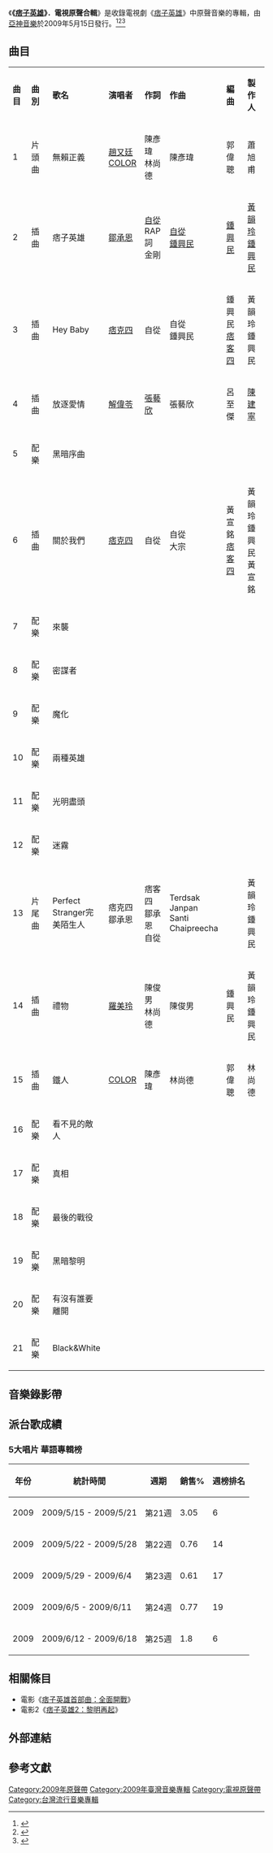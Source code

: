 {{otheruses|痞子英雄}}
{{Infobox album
| Name =  《[[痞子英雄|痞子英雄]]》．電視原聲合輯
| Type = 原聲帶
| Artist = [[鄒承恩|鄒承恩]]、[[趙又廷|趙又廷]]、[[痞克四|痞克四]]、[[解偉苓|解偉苓]]、[[羅美玲|羅美玲]]、[[CoLoR|CoLoR]]<br>
| Longtype = ／國語
| Cover =  痞子英雄電視原聲帶.jpg
| Released = 2009年5月15日<ref name="music5">[http://www.5music.com.tw/CDList-C.asp?cdno=430415680721 痞子英雄 / 痞子英雄-電視原聲帶- 五大唱片] {{Wayback|url=http://www.5music.com.tw/CDList-C.asp?cdno=430415680721 |date=20100304231949 }} 五大唱片. {{zh-tw}}</ref>
| Length = 
| Genre = [[華語流行音樂|華語流行音樂]]
| Label =[[亞神音樂|亞神音樂]]
| Recording = 
| Producer = [[蕭旭甫|蕭旭甫]]、[[陳建寧|陳建寧]]、黃宣銘、[[黃韻玲|黃韻玲]]、[[鍾興民|鍾興民]]、林尚德
| Last album  = 
| This album  =  '''《[[痞子英雄|痞子英雄]]》．電視原聲合輯'''<br />（2009.5.15）
| Next album  =
}}
《'''《[[痞子英雄|痞子英雄]]》．電視原聲合輯'''》是收錄電視劇《[[痞子英雄|痞子英雄]]》中原聲音樂的專輯，由[[亞神音樂|亞神音樂]]於2009年5月15日發行。<ref>{{cite web|title=痞子英雄|url=https://www.ccr.com.tw/goods/169905|publisher=佳佳唱片|accessdate=2015-03-16|archive-date=2015-04-02|archive-url=https://web.archive.org/web/20150402092638/https://www.ccr.com.tw/goods/169905|dead-url=no}}</ref><ref>{{cite web|title=《痞子英雄》．電視原聲合輯|url=http://www.books.com.tw/exep/cdfile.php?item=0020132555|publisher=博客來|accessdate=2015-03-16|archive-date=2015-04-02|archive-url=https://web.archive.org/web/20150402144355/http://www.books.com.tw/exep/cdfile.php?item=0020132555|dead-url=no}}</ref><ref>{{cite web|title=痞子英雄電視原聲帶|url=http://www.asiamuse.com.tw/album.php?id=55|publisher=亞神音樂娛樂股份有限公司|accessdate=2015-03-16|archive-date=2015-09-23|archive-url=https://web.archive.org/web/20150923175234/http://www.asiamuse.com.tw/album.php?id=55|dead-url=no}}</ref>

==曲目==
{|class="wikitable" style="width:70%"
|- style="width:100%; background:green; color:snow" align=center
|style="width:5%"|'''曲目'''||style="width:10%"|'''曲別'''||style="width:15%"|'''歌名'''||style="width:10%"|'''演唱者'''||style="width:10%"|'''作詞'''||style="width:10%"|'''作曲'''||style="width:10%"|'''編曲'''||style="width:10%"|'''製作人'''
|-align=center
|1||片頭曲|| 無賴正義  || [[趙又廷|趙又廷]]<br>[[COLOR|COLOR]] || 陳彥瑋<br>林尚德|| 陳彥瑋 || 郭偉聰 || 蕭旭甫
|-align=center 
|2||插曲|| 痞子英雄 || [[鄒承恩|鄒承恩]] || [[自從|自從]]<br>RAP詞 金剛|| [[自從|自從]]<br>[[鍾興民|鍾興民]]|| [[鍾興民|鍾興民]] || [[黃韻玲|黃韻玲]]<br>[[鍾興民|鍾興民]]
|-align=center
|3||插曲|| Hey Baby  || [[痞克四|痞克四]] ||自從 || 自從<br>鍾興民 || 鍾興民<br>[[痞客四|痞客四]] || 黃韻玲<br>鍾興民
|-align=center
|4||插曲|| 放逐愛情  || [[解偉苓|解偉苓]] || [[張藝欣|張藝欣]] || 張藝欣 || 呂至傑 || [[陳建寧|陳建寧]] 
|-align=center
|5||配樂|| 黑暗序曲  || ||  || ||  || 
|-align=center
|6||插曲|| 關於我們 || [[痞克四|痞克四]] ||自從 || 自從<br>大宗 || 黃宣銘<br>[[痞客四|痞客四]] || 黃韻玲<br>鍾興民<br>黃宣銘
|-align=center
|7||配樂|| 來襲  || ||  || ||  || 
|-align=center
|8||配樂|| 密謀者  || ||  || ||  || 
|-align=center
|9||配樂|| 魔化  || ||  || ||  || 
|-align=center
|10||配樂|| 兩種英雄  || ||  || ||  || 
|-align=center
|11||配樂|| 光明盡頭 || ||  || ||  || 
|-align=center
|12||配樂|| 迷霧 || ||  || ||  || 
|-align=center
|13||片尾曲||Perfect Stranger完美陌生人||痞克四<br>鄒承恩 || 痞客四<br>鄒承恩<br>自從 ||Terdsak Janpan<br>Santi Chaipreecha ||  || 黃韻玲<br>鍾興民
|-align=center
|14||插曲||  禮物 || [[羅美玲|羅美玲]] ||陳俊男<br>林尚德 || 陳俊男 || 鍾興民 || 黃韻玲<br>鍾興民
|-align=center
|15||插曲||  鐵人 || [[COLOR|COLOR]] ||陳彥瑋 || 林尚德 || 郭偉聰 || 林尚德
|-align=center
|16||配樂|| 看不見的敵人  || ||  || ||  || 
|-align=center
|17||配樂|| 真相  || ||  || ||  || 
|-align=center
|18||配樂|| 最後的戰役  || ||  || ||  || 
|-align=center
|19||配樂|| 黑暗黎明  || ||  || ||  || 
|-align=center
|20||配樂|| 有沒有誰要離開 || ||  || ||  || 
|-align=center
|21||配樂|| Black&White || ||  || ||  || 
|}

==音樂錄影帶==
==派台歌成績==
=== 5大唱片 華語專輯榜 ===
{| class="wikitable"
|- 
! 年份 !! 統計時間 !! 週期 !! 銷售% !! 週榜排名 
|-
| 2009 || 2009/5/15 - 2009/5/21 || 第21週 || 3.05 || 6
|-
| 2009 || 2009/5/22 - 2009/5/28 || 第22週 || 0.76 || 14
|-
| 2009 || 2009/5/29 - 2009/6/4 || 第23週 || 0.61 ||17
|-
| 2009 || 2009/6/5 - 2009/6/11 || 第24週 || 0.77 || 19
|-
| 2009 || 2009/6/12 - 2009/6/18 || 第25週 || 1.8 || 6 
|}


== 相關條目 ==
*電影《[[痞子英雄首部曲：全面開戰|痞子英雄首部曲：全面開戰]]》
*電影2《[[痞子英雄2：黎明再起|痞子英雄2：黎明再起]]》

==外部連結==
== 參考文獻 ==
{{reflist}}

{{痞子英雄}}
{{Portal bar|臺灣|文化|戲劇|音樂}}
[[Category:2009年原聲帶|Category:2009年原聲帶]]
[[Category:2009年臺灣音樂專輯|Category:2009年臺灣音樂專輯]]
[[Category:電視原聲帶|Category:電視原聲帶]]
[[Category:台灣流行音樂專輯|Category:台灣流行音樂專輯]]